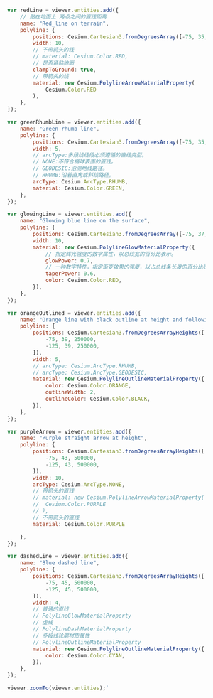 ```js
		var redLine = viewer.entities.add({
			// 贴在地面上 两点之间的直线距离
			name: "Red_line on terrain",
			polyline: {
				positions: Cesium.Cartesian3.fromDegreesArray([-75, 35, -125, 35]),
				width: 10,
				// 不带箭头的线
				// material: Cesium.Color.RED,
				// 是否紧贴地面
				clampToGround: true,
				// 带箭头的线
				material: new Cesium.PolylineArrowMaterialProperty(
					Cesium.Color.RED
				),
			},
		});

		var greenRhumbLine = viewer.entities.add({
			name: "Green rhumb line",
			polyline: {
				positions: Cesium.Cartesian3.fromDegreesArray([-75, 35, -125, 35]),
				width: 5,
				// arcType:多段线线段必须遵循的直线类型。
				// NONE:不符合椭球表面的直线。
				// GEODESIC:沿测地线路径。
				// RHUMB:沿着直角或斜线路径。
				arcType: Cesium.ArcType.RHUMB,
				material: Cesium.Color.GREEN,
			},
		});

		var glowingLine = viewer.entities.add({
			name: "Glowing blue line on the surface",
			polyline: {
				positions: Cesium.Cartesian3.fromDegreesArray([-75, 37, -125, 37]),
				width: 10,
				material: new Cesium.PolylineGlowMaterialProperty({
					// 指定辉光强度的数字属性，以总线宽的百分比表示。
					glowPower: 0.7,
					// 一种数字特性，指定渐变效果的强度，以占总线条长度的百分比表示。如果为1.0或更高，则不使用锥度效果。
					taperPower: 0.6,
					color: Cesium.Color.RED,
				}),
			},
		});

		var orangeOutlined = viewer.entities.add({
			name: "Orange line with black outline at height and following the surface",
			polyline: {
				positions: Cesium.Cartesian3.fromDegreesArrayHeights([
					-75, 39, 250000,
					-125, 39, 250000,
				]),
				width: 5,
				// arcType: Cesium.ArcType.RHUMB,
				// arcType: Cesium.ArcType.GEODESIC,
				material: new Cesium.PolylineOutlineMaterialProperty({
					color: Cesium.Color.ORANGE,
					outlineWidth: 2,
					outlineColor: Cesium.Color.BLACK,
				}),
			},
		});

		var purpleArrow = viewer.entities.add({
			name: "Purple straight arrow at height",
			polyline: {
				positions: Cesium.Cartesian3.fromDegreesArrayHeights([
					-75, 43, 500000,
					-125, 43, 500000,
				]),
				width: 10,
				arcType: Cesium.ArcType.NONE,
				// 带箭头的直线
				// material: new Cesium.PolylineArrowMaterialProperty(
				// 	Cesium.Color.PURPLE
				// ),
				// 不带箭头的直线
				material: Cesium.Color.PURPLE

			},
		});

		var dashedLine = viewer.entities.add({
			name: "Blue dashed line",
			polyline: {
				positions: Cesium.Cartesian3.fromDegreesArrayHeights([
					-75, 45, 500000,
					-125, 45, 500000,
				]),
				width: 4,
				// 普通的直线
				// PolylineGlowMaterialProperty
				// 虚线
				// PolylineDashMaterialProperty
				// 多段线轮廓材质属性
				// PolylineOutlineMaterialProperty
				material: new Cesium.PolylineOutlineMaterialProperty({
					color: Cesium.Color.CYAN,
				}),
			},
		});

		viewer.zoomTo(viewer.entities);`
```
